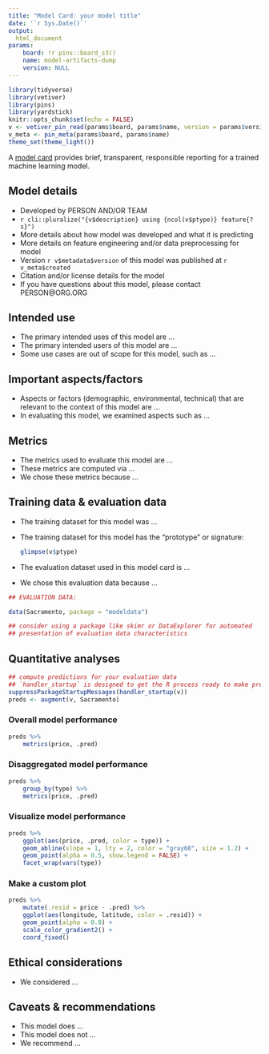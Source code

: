 ```yaml
---
title: "Model Card: your model title"
date: '`r Sys.Date()`'
output: 
  html_document
params:
    board: !r pins::board_s3()
    name: model-artifacts-dump
    version: NULL
---
```


```r
library(tidyverse)
library(vetiver)
library(pins)
library(yardstick)
knitr::opts_chunk$set(echo = FALSE)
v <- vetiver_pin_read(params$board, params$name, version = params$version)
v_meta <- pin_meta(params$board, params$name)
theme_set(theme_light())
```

A [model card](https://doi.org/10.1145/3287560.3287596) provides brief, transparent, responsible reporting for a trained machine learning model.

## Model details

- Developed by PERSON AND/OR TEAM
- `r cli::pluralize("{v$description} using {ncol(v$ptype)} feature{?s}")`
- More details about how model was developed and what it is predicting
- More details on feature engineering and/or data preprocessing for model
- Version `r v$metadata$version` of this model was published at `r v_meta$created`
- Citation and/or license details for the model
- If you have questions about this model, please contact PERSON@ORG.ORG

## Intended use

- The primary intended uses of this model are ...
- The primary intended users of this model are ...
- Some use cases are out of scope for this model, such as ...

## Important aspects/factors

- Aspects or factors (demographic, environmental, technical) that are relevant to the context of this model are ...
- In evaluating this model, we examined aspects such as ...

## Metrics

- The metrics used to evaluate this model are ...
- These metrics are computed via ...
- We chose these metrics because ...

## Training data & evaluation data

- The training dataset for this model was ...
- The training dataset for this model has the "prototype" or signature:

    ```r
    glimpse(v$ptype)
    ```

- The evaluation dataset used in this model card is ...
- We chose this evaluation data because ...

```r
## EVALUATION DATA:

data(Sacramento, package = "modeldata")

## consider using a package like skimr or DataExplorer for automated 
## presentation of evaluation data characteristics
```


## Quantitative analyses {.tabset}

```r
## compute predictions for your evaluation data
## `handler_startup` is designed to get the R process ready to make predictions
suppressPackageStartupMessages(handler_startup(v))
preds <- augment(v, Sacramento)
```


### Overall model performance

```r
preds %>%
    metrics(price, .pred)
```

### Disaggregated model performance

```r
preds %>%
    group_by(type) %>%
    metrics(price, .pred)
```

### Visualize model performance

```r
preds %>%
    ggplot(aes(price, .pred, color = type)) +
    geom_abline(slope = 1, lty = 2, color = "gray60", size = 1.2) +
    geom_point(alpha = 0.5, show.legend = FALSE) +
    facet_wrap(vars(type))
```

### Make a custom plot

```r
preds %>%
    mutate(.resid = price - .pred) %>%
    ggplot(aes(longitude, latitude, color = .resid)) +
    geom_point(alpha = 0.8) +
    scale_color_gradient2() +
    coord_fixed()
```


## Ethical considerations

- We considered ...

## Caveats & recommendations

- This model does ...
- This model does not ...
- We recommend ...



